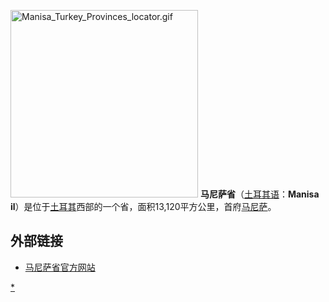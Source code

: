 [[File:Manisa_Turkey_Provinces_locator.gif|300px]]
'''马尼萨省'''（[[土耳其语|土耳其语]]：'''Manisa il'''）是位于[[土耳其|土耳其]]西部的一个省，面积13,120平方公里，首府[[马尼萨|马尼萨]]。

== 外部链接 ==
* [http://www.manisa.gov.tr 马尼萨省官方网站] {{Wayback|url=http://www.manisa.gov.tr/ |date=20070306221625 }}

{{Turkey}}
{{Turkey-geo-stub}}
[[Category:马尼萨省|*]]